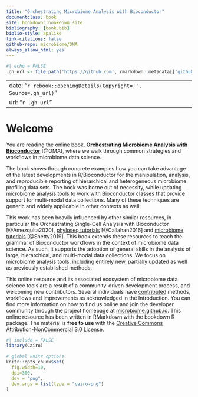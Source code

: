 ```yaml
--- 
title: "Orchestrating Microbiome Analysis with Bioconductor"
documentclass: book
site: bookdown::bookdown_site
bibliography: [book.bib]
biblio-style: apalike
link-citations: false
github-repo: microbiome/OMA
always_allow_html: yes
---
```


```r
#| echo = FALSE
.gh_url <- file.path('https://github.com', rmarkdown::metadata[['github-repo']])
```

---
date: "`r rebook::openingDetails(Copyright='', Source=.gh_url)`"
url: "`r .gh_url`"
---


<script>
// JavaScript code to inject HTML content
document.write(`
  <div id="header">
    <img src="https://user-images.githubusercontent.com/60338854/128359392-6feef8df-30e9-4ea0-ae3b-4bb619d746ed.png" alt="Microbiome" width="50%" />
    <p style="font-size:12px">Figure source: Moreno-Indias <i>et al</i>. (2021) <a href="https://doi.org/10.3389/fmicb.2021.635781">Statistical and Machine Learning Techniques in Human Microbiome Studies: Contemporary Challenges and Solutions</a>. Frontiers in Microbiology 12:11.</p>
  </div>
`);
</script>


# Welcome {-}

You are reading the online book, [**Orchestrating Microbiome Analysis
with Bioconductor**](https://microbiome.github.io/OMA/) [@OMA], where we
walk through common strategies and workflows in microbiome data
science.

The book shows through concrete examples how you can take advantage of
the latest developments in R/Bioconductor for the manipulation,
analysis, and reproducible reporting of hierarchical and heterogeneous
microbiome profiling data sets. The book was borne out of necessity,
while updating microbiome analysis tools to work with Bioconductor
classes that provide support for multi-modal data collections. Many of
these techniques are generic and widely applicable in other contexts
as well.

This work has been heavily influenced by other similar resources, in
particular the Orchestrating Single-Cell Analysis with Bioconductor
[@Amezquita2020], [phyloseq
tutorials](http://joey711.github.io/phyloseq/tutorials-index)
[@Callahan2016] and [microbiome
tutorials](https://microbiome.github.io/tutorials/) [@Shetty2019].
This book extends these resources to teach the grammar of Bioconductor
workflows in the context of microbiome data science.  As such, it
supports the adoption of general skills in the analysis of large,
hierarchical, and multi-modal data collections. We focus on microbiome
analysis tools, including entirely new, partially updated as well as
previously established methods.

This online resource and its associated ecosystem of microbiome data
science tools are a result of a community-driven development process,
and welcoming new contributors. Several individuals have
[contributed](https://github.com/microbiome/OMA/graphs/contributors)
methods, workflows and improvements as acknowledged in the
Introduction. You can find more information on how to find us online
and join the developer community through the project homepage at
[microbiome.github.io](https://microbiome.github.io). This online
resource has been written in RMarkdown with the bookdown R
package. The material is **free to use** with the [Creative Commons
Attribution-NonCommercial
3.0](https://creativecommons.org/licenses/by-nc/3.0/us/) License.


<!-- -------------- -->

```r
#| include = FALSE
library(Cairo)

# global knitr options
knitr::opts_chunk$set(
  fig.width=10,
  dpi=300,
  dev = "png",
  dev.args = list(type = "cairo-png")
)
```

